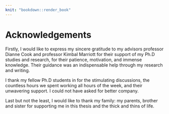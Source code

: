 ```yaml
---
knit: "bookdown::render_book"
---
```


# Acknowledgements {-}

Firstly, I would like to express my sincere gratitude to my advisors professor Dianne Cook and professor Kimbal Marriott for their support of my Ph.D studies and research, for their patience, motivation, and immense knowledge. Their guidance was an indispensable help through my research and writing.

I thank my fellow Ph.D students in for the stimulating discussions, the countless hours we spent working all hours of the week, and their unwavering support. I could not have asked for better company.

Last but not the least, I would like to thank my family: my parents, brother and sister for supporting me in this thesis and the thick and thins of life.
